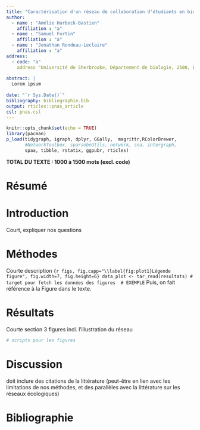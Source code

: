 ```yaml
---
title: "Caractérisation d'un réseau de collaboration d'étudiants en biologie."
author: 
  - name : "Amélie Harbeck-Bastien" 
    affiliation : "a"
  - name : "Samuel Fortin"
    affiliation : "a"
  - name : "Jonathan Rondeau-Leclaire"
    affiliation : "a"
address:
  - code: "a"
    address "Université de Sherbrooke, Département de biologie, 2500, Boulevard de l'Université, Sherbrooke, Québec, J1K 2R1"
    
abstract: |
  Lorem ipsum
    
date: "`r Sys.Date()`"
bibliography: bibliographie.bib
output: rticles::pnas_article
csl: pnas.csl
---
```


```r
knitr::opts_chunk$set(echo = TRUE)
library(pacman)
p_load(tidygraph, igraph, dplyr, GGally,  magrittr,RColorBrewer, 
       #NetworkToolbox, sparsebnUtils, network, sna, intergraph,
       spaa, tibble, rstatix, ggpubr, rticles)
```

__TOTAL DU TEXTE : 1000 à 1500 mots (excl. code)__

# Résumé

# Introduction
Court, expliquer nos questions

# Méthodes
Courte description
```{r figs, fig.capp="\\label{fig:plot1}Légende figure", fig.width=7, fig.height=6}
data_plot <- tar_read(resultats) # target pour fetch les données des figures
 # EXEMPLE
```
Puis, on fait référence à la Figure \ref{fig.plot1} dans le texte. 

# Résultats
Courte section
3 figures incl. l'illustration du réseau
```r
# scripts pour les figures
```

# Discussion
doit inclure des citations de la littérature (peut-être en lien avec les limitations de nos méthodes, et des parallèles avec la littérature sur les réseaux écologiques)

# Bibliographie
